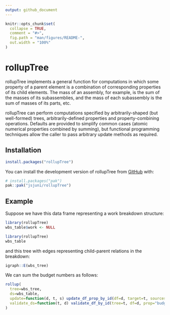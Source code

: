 ```yaml
---
output: github_document
---
```


<!-- README.md is generated from README.Rmd. Please edit that file -->

```r
knitr::opts_chunk$set(
  collapse = TRUE,
  comment = "#>",
  fig.path = "man/figures/README-",
  out.width = "100%"
)
```

# rollupTree

<!-- badges: start -->

<!-- badges: end -->

rollupTree implements a general function for computations in which some property of a parent element is a combination of corresponding properties of its child elements. The mass of an assembly, for example, is the sum of the masses of its subassemblies, and the mass of each subassembly is the sum of masses of its parts, etc.

rollupTree can perform computations specified by arbitrarily-shaped (but well-formed) trees, arbitrarily-defined properties and property-combining operations. Defaults are provided to simplify common cases (atomic numerical properties combined by summing), but functional programming techniques allow the caller to pass arbitrary update methods as required.

## Installation

```r
install.packages("rollupTree")
```

You can install the development version of rollupTree from [GitHub](https://github.com/) with:

```r
# install.packages("pak")
pak::pak("jsjuni/rollupTree")
```

## Example

Suppose we have this data frame representing a work breakdown structure:

```r
library(rollupTree)
wbs_table$work <- NULL
```
```r
library(rollupTree)
wbs_table
```

and this tree with edges representing child-parent relations in the breakdown:

```r
igraph::E(wbs_tree)
```
We can sum the budget numbers as follows:

```r
rollup(
  tree=wbs_tree,
  ds=wbs_table,
  update=function(d, t, s) update_df_prop_by_id(df=d, target=t, sources=s, prop="budget"),
  validate_ds=function(t, d) validate_df_by_id(tree=t, df=d, prop="budget")
)
```

